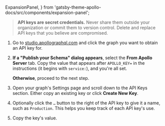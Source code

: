   ExpansionPanel,
} from 'gatsby-theme-apollo-docs/src/components/expansion-panel';

<ExpansionPanel title="How to obtain a graph API key">

> **API keys are secret credentials.** Never share them outside your organization or commit them to version control. Delete and replace API keys that you believe are compromised.

1. Go to [studio.apollographql.com](https://studio.apollographql.com/) and click the graph you want to obtain an API key for.

2. **If a "Publish your Schema" dialog appears**, select the **From Apollo Server** tab. Copy the value that appears after `APOLLO_KEY=` in the instructions (it begins with `service:`), and you're all set.

    **Otherwise**, proceed to the next step.

2. Open your graph's Settings page and scroll down to the API Keys section. Either copy an existing key or click **Create New Key**.

3. Optionally click the `…` button to the right of the API key to give it a name, such as `Production`. This helps you keep track of each API key's use.

4. Copy the key's value.

</ExpansionPanel>
